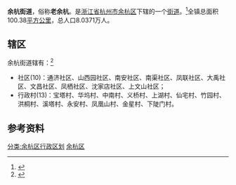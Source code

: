 {{中国乡级行政区
|景观照片文件名 = 
|景观照片描述 = 
|汉语拼音 =YUHANG JIEDAO 
|其他语言 = 
|其他语言名称 = 
|旧称 =在城镇、余杭镇 
|地名出处 =夏禹舍舟登陆处，初名“禹航”，后变为“余杭” 
|位置图文件名 = 
|位置图描述 = 
|自定义图片= 
|建置时间 = 
|政府驻地 =余杭街道大禹社区城南路 
|毗邻 =瓶窑镇、仓前街道、中泰街道、闲林街道 
|总面积 = 100.38[[平方公里|平方公里]]
|总人口 = 
|总人口年份 = 
|户籍人口 = 
|户籍人口年份 = 
|常住人口 = 8.0371万人
|常住人口年份 = 2011
|人口密度 = 800.67人/km²
|GDP = 
|GDP年份 = 
|邮政编码 = 311100
|电话区号 = 571
|官方网站 = 
|网站名称 = 
|33/01/10/013/000}}

'''余杭街道'''，俗称'''老余杭'''。是[[浙江省|浙江省]][[杭州市|杭州市]][[余杭区|余杭区]]下辖的一个[[街道_(行政区划)|街道]]。<ref>{{PRC admin/ref sgc|{{PRC admin/parent|33/01/10/013/000}}}}</ref>全镇总面积100.38[[平方公里|平方公里]]，总人口8.0371万人。

==辖区==
余杭街道辖有：<ref>{{Cite web |url=http://www.stats.gov.cn/tjsj/tjbz/tjyqhdmhcxhfdm/2018/33/01/10/330110013.html |title=存档副本 |accessdate=2019-06-08 |archive-date=2019-06-08 |archive-url=https://web.archive.org/web/20190608034758/http://www.stats.gov.cn/tjsj/tjbz/tjyqhdmhcxhfdm/2018/33/01/10/330110013.html |dead-url=no }}</ref>
*社区(10)：通济社区、山西园社区、南安社区、南渠社区、凤联社区、大禹社区、文昌社区、凤栖社区、沈家店社区、上文山社区；
*行政村(13)：宝塔村、华坞村、中南村、义桥村、上湖村、仙宅村、竹园村、洪桐村、溪塔村、永安村、凤凰山村、金星村、下陡门村。

== 参考资料 ==
{{reflist}}

{{余杭区行政区划}}
[[分类:余杭区行政区划|分类:余杭区行政区划]]
[[分类:杭州市街道_(行政区划)|余杭区]]
